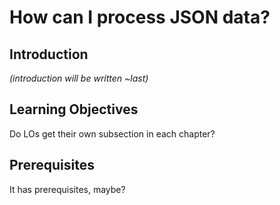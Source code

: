 # How can I process JSON data? {#sec-json}

## Introduction

*(introduction will be written \~last)*

## Learning Objectives

Do LOs get their own subsection in each chapter?

## Prerequisites

It has prerequisites, maybe?
